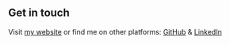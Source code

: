 ## Get in touch

Visit [my website](jtsnyder86.github.io) or find me on other platforms: [GitHub](https://github.com/jtsnyder86) & [LinkedIn](https://www.linkedin.com/in/joshua-snyder-41b67632/)
